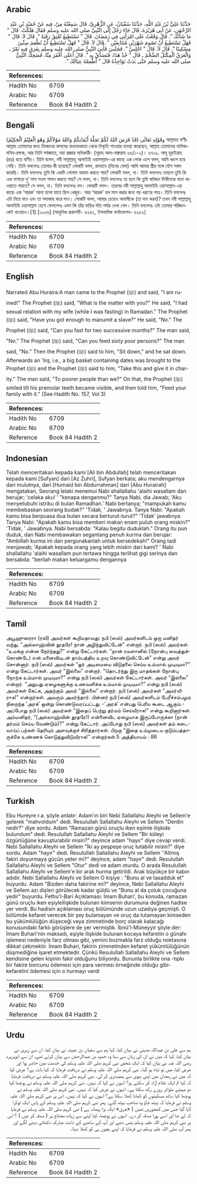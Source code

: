 ## Arabic


<div dir="rtl" lang="ar" style={{fontSize:'larger',backgroundColor:'#f8f9fa',padding:20}}>
حَدَّثَنَا عَلِيُّ بْنُ عَبْدِ اللَّهِ، حَدَّثَنَا سُفْيَانُ، عَنِ الزُّهْرِيِّ، قَالَ سَمِعْتُهُ مِنْ، فِيهِ عَنْ حُمَيْدِ بْنِ عَبْدِ الرَّحْمَنِ، عَنْ أَبِي هُرَيْرَةَ، قَالَ جَاءَ رَجُلٌ إِلَى النَّبِيِّ صلى الله عليه وسلم فَقَالَ هَلَكْتُ‏.‏ قَالَ ‏"‏ مَا شَأْنُكَ ‏"‏‏.‏ قَالَ وَقَعْتُ عَلَى امْرَأَتِي فِي رَمَضَانَ‏.‏ قَالَ ‏"‏ تَسْتَطِيعُ تُعْتِقُ رَقَبَةً ‏"‏‏.‏ قَالَ لاَ‏.‏ قَالَ ‏"‏ فَهَلْ تَسْتَطِيعُ أَنْ تَصُومَ شَهْرَيْنِ مُتَتَابِعَيْنِ ‏"‏‏.‏ قَالَ لاَ‏.‏ قَالَ ‏"‏ فَهَلْ تَسْتَطِيعُ أَنْ تُطْعِمَ سِتِّينَ مِسْكِينًا ‏"‏‏.‏ قَالَ لاَ‏.‏ قَالَ ‏"‏ اجْلِسْ ‏"‏‏.‏ فَجَلَسَ فَأُتِيَ النَّبِيُّ صلى الله عليه وسلم بِعَرَقٍ فِيهِ تَمْرٌ ـ وَالْعَرَقُ الْمِكْتَلُ الضَّخْمُ ـ قَالَ ‏"‏ خُذْ هَذَا، فَتَصَدَّقْ بِهِ ‏"‏‏.‏ قَالَ أَعَلَى أَفْقَرَ مِنَّا، فَضَحِكَ النَّبِيُّ صلى الله عليه وسلم حَتَّى بَدَتْ نَوَاجِذُهُ قَالَ ‏"‏ أَطْعِمْهُ عِيَالَكَ ‏"‏‏.‏
</div>
<div style={{backgroundColor:'#f8f9fa',padding:20, marginBottom: 10}}><table> <thead> <tr> <th>References:</th> <th></th> </tr> </thead> <tbody><tr><td>Hadith No</td><td>6709</td></tr><tr><td>Arabic No</td><td>6709</td></tr><tr><td>Reference</td><td>Book 84 Hadith 2</td></tr></tbody></table></div>

## Bengali


<div dir="ltr" lang="bn" style={{fontSize:'larger',backgroundColor:'#f8f9fa',padding:20}}>
وقَوْلِهِ تَعَالَى (قَدْ فَرَضَ اللهُ لَكُمْ تَحِلَّةَ أَيْمَانِكُمْ وَاللهُ مَوْلاَكُمْ وَهُوَ الْعَلِيْمُ الْحَكِيْمُ) আল্লাহর বাণীঃ আল্লাহ তোমাদের জন্য নিজেদের কসমের বাধ্যবাধকতা থেকে নিস্কৃতি পাওয়ার ব্যবস্থা করেছেন, আল্লাহ তোমাদের মালিক-মনিব-রক্ষক, আর তিনি সর্বজ্ঞাতা, মহা প্রজ্ঞার অধিকারী- (সূরাহ আল-বাক্বারাহ ৬৬/১-২)। ৬৭০৯. আবূ হুরাইরাহ (রাঃ) হতে বর্ণিত। তিনি বলেন, নবী সাল্লাল্লাহু আলাইহি ওয়াসাল্লাম-এর কাছে এক লোক এসে বলল, আমি ধ্বংস হয়ে গেছি। তিনি বললেনঃ তোমার কী হয়েছে? লোকটি বলল, রমযানে (দিনের বেলা) আমি আমার স্ত্রীর সঙ্গে যৌন সঙ্গম করেছি। তিনি বললেনঃ তুমি কি একটি গোলাম আযাদ করতে পার? লোকটি বলল, না। তিনি বললেনঃ তাহলে তুমি কি এক নাগাড়ে দু’ মাস সওম পালন করতে পার? সে বলল, না। তিনি বললেনঃ তা হলে কি তুমি ষাটজন মিস্কীনকে খানা খাওয়াতে পারবে? সে বলল, না। তিনি বললেনঃ বস। লোকটি বসল। তারপর নবী সাল্লাল্লাহু আলাইহি ওয়াসাল্লাম-এর কাছে এক ‘আরক’ আনা হলো যাতে ছিল খেজুর। আর ‘আরক’ হল মাপ করার জন্য বড় ধরণের পাত্র। তিনি বললেনঃ এটা নিয়ে যাও এবং তা সদাকাহ করে দাও। লোকটি বলল, আমার চেয়েও অভাবীকে (তা দান করব)? তখন নবী সাল্লাল্লাহু আলাইহি ওয়াসাল্লাম হেসে ফেললেনঃ এমন কি তাঁর মাড়ির দাঁত পর্যন্ত দেখা গেল। তিনি বললেনঃ এটা তোমার পরিজনকেই খাওয়াও।[1] [১৯৩৬] (আধুনিক প্রকাশনী- ৬২৪২, ইসলামিক ফাউন্ডেশন- ৬২৫২)
</div>
<div style={{backgroundColor:'#f8f9fa',padding:20, marginBottom: 10}}><table> <thead> <tr> <th>References:</th> <th></th> </tr> </thead> <tbody><tr><td>Hadith No</td><td>6709</td></tr><tr><td>Arabic No</td><td>6709</td></tr><tr><td>Reference</td><td>Book 84 Hadith 2</td></tr></tbody></table></div>

## English


<div dir="ltr" lang="en" style={{fontSize:'larger',backgroundColor:'#f8f9fa',padding:20}}>
Narrated Abu Huraira:A man came to the Prophet (ﷺ) and said, "I am ruined!" The Prophet (ﷺ) said, "What is the matter with you?" He said, "I had sexual relation with my wife (while I was fasting) in Ramadan." The Prophet (ﷺ) said, "Have you got enough to manumit a slave?" He said, "No." The Prophet (ﷺ) said, "Can you fast for two successive months?" The man said, "No." The Prophet (ﷺ) said, "Can you feed sixty poor persons?" The man said, "No." Then the Prophet (ﷺ) said to him, "Sit down," and he sat down. Afterwards an 'Irq, i.e., a big basket containing dates was brought to the Prophet (ﷺ) and the Prophet (ﷺ) said to him, "Take this and give it in charity." The man said, "To poorer people than we?" On that, the Prophet (ﷺ) smiled till his premolar teeth became visible, and then told him, "Feed your family with it." (See Hadith No. 157, Vol 3)
</div>
<div style={{backgroundColor:'#f8f9fa',padding:20, marginBottom: 10}}><table> <thead> <tr> <th>References:</th> <th></th> </tr> </thead> <tbody><tr><td>Hadith No</td><td>6709</td></tr><tr><td>Arabic No</td><td>6709</td></tr><tr><td>Reference</td><td>Book 84 Hadith 2</td></tr></tbody></table></div>

## Indonesian


<div dir="ltr" lang="id" style={{fontSize:'larger',backgroundColor:'#f8f9fa',padding:20}}>
Telah menceritakan kepada kami [Ali bin Abdullah] telah menceritakan kepada kami [Sufyan] dari [Az Zuhri], Sufyan berkata; aku mendengarnya dari mulutnya, dari [Humaid bin Abdurrahman] dari [Abu Hurairah] mengatakan, Seorang lelaki menemui Nabi shallallahu 'alaihi wasallam dan berujar; 'celaka aku! ' "kenapa denganmu?" Tanya Nabi, dia Jawab; 'Aku menyetubuhi istriku di bulan Ramadhan.' Nabi bertanya; "mampukah kamu membebaskan seorang budak?" 'Tidak, ' Jawabnya. Tanya Nabi: "Apakah kamu bisa berpuasa dua bulan secara berturut-turut?" 'Tidak' jawabnya. Tanya Nabi: "Apakah kamu bisa memberi makan enam puluh orang miskin?" 'Tidak, ' Jawabnya. Nabi bersabda: "Kalau begitu duduklah." Orang itu pun duduk, dan Nabi membawakan segantang penuh kurma dan berujar: "Ambillah kurma ini dan pergunakanlah untuk bersedekah!" Orang tadi menjawab; 'Apakah kepada orang yang lebih miskin dari kami? ' Nabi shallallahu 'alaihi wasallam pun tertawa hingga terlihat gigi serinya dan bersabda: "berilah makan keluargamu dengannya
</div>
<div style={{backgroundColor:'#f8f9fa',padding:20, marginBottom: 10}}><table> <thead> <tr> <th>References:</th> <th></th> </tr> </thead> <tbody><tr><td>Hadith No</td><td>6709</td></tr><tr><td>Arabic No</td><td>6709</td></tr><tr><td>Reference</td><td>Book 84 Hadith 2</td></tr></tbody></table></div>

## Tamil


<div dir="ltr" lang="ta" style={{fontSize:'larger',backgroundColor:'#f8f9fa',padding:20}}>
அபூஹுரைரா (ரலி) அவர்கள் கூறியதாவது: நபி (ஸல்) அவர்களிடம் ஒரு மனிதர் வந்து, “அல்லாஹ்வின் தூதரே! நான் அழிந்துவிட்டேன்” என்றார். நபி (ஸல்) அவர்கள். “உமக்கு என்ன நேர்ந்தது?” என்று கேட்டார்கள். “நான் ரமளானில் (நோன்பு வைத்துக்கொண்டே) என் மனைவியுடன் தாம்பத்திய உறவு கொண்டுவிட்டேன்” என்று அவர் சொன்னார். நபி (ஸல்) அவர்கள் “ஓர் அடிமையை விடுதலை செய்ய உம்மால் முடியுமா?” என்று கேட்டார்கள். அவர் “இல்லை” என்றார். “தொடர்ந்து இரு மாதங்கள் நோன்பு நோற்க உம்மால் முடியுமா?” என்று நபி (ஸல்) அவர்கள் கேட்டார்கள். அவர் “இல்லை” என்றார். “அறுபது ஏழைகளுக்கு உணவளிக்க உம்மால் முடியுமா?” என்று நபி (ஸல்) அவர்கள் கேட்க, அதற்கும் அவர் “இல்லை” என்றார். நபி (ஸல்) அவர்கள் “அமர்வீராக!” என்றார்கள். அவரும் அமர்ந்தார். பின்னர் நபி (ஸல்) அவர்களிடம் பேரீச்சம்பழம் நிறைந்த ‘அரக்’ ஒன்று கொண்டுவரப்பட்டது. -’அரக்’ என்பது பெரிய கூடை ஆகும்.- அப்போது நபி (ஸல்) அவர்கள் “இதைப் பெற்று தர்மம் செய்வீராக!” என்று கூறினார்கள். அம்மனிதர், “(அல்லாஹ்வின் தூதரே!) என்னைவிட ஏழையாக இருப்போருக்கா (நான் தர்மம் செய்ய வேண்டும்)?” என்று கேட்டார். அப்போது நபி (ஸல்) அவர்கள் தம் கடைவாய்ப் பற்கள் தெரியும் அளவுக்குச் சிரித்தார்கள். பிறகு “இதை உம்முடைய குடும்பத்தாருக்கே உண்ணக் கொடுத்துவிடுவீராக!” என்றார்கள்.5 அத்தியாயம் : 86
</div>
<div style={{backgroundColor:'#f8f9fa',padding:20, marginBottom: 10}}><table> <thead> <tr> <th>References:</th> <th></th> </tr> </thead> <tbody><tr><td>Hadith No</td><td>6709</td></tr><tr><td>Arabic No</td><td>6709</td></tr><tr><td>Reference</td><td>Book 84 Hadith 2</td></tr></tbody></table></div>

## Turkish


<div dir="ltr" lang="tr" style={{fontSize:'larger',backgroundColor:'#f8f9fa',padding:20}}>
Ebu Hureyre r.a. şöyle anlatır: Adam'ın biri Nebi Sallallahu Aleyhi ve Sellem'e gelerek "mahvoldum" dedi. Resulullah Sallallahu Aleyhi ve Sellem "Derdin nedir?" diye sordu. Adam "Ramazan günü oruçlu iken eşimle ilişkide bulundum" dedi. Resulullah Sallallahu Aleyhi ve Sellem "Bir köleyi özgürlüğüne kavuşturabilir misin?" deyince adam "hayır" diye cevap verdi. Nebi Sallallahu Aleyhi ve Sellem "İki ay peşpeşe oruç tutabilir misin?" diye sordu. Adam "hayır" dedi. Resulullah Sallallahu Aleyhi ve Sellem ''Altmış fakiri doyurmaya gücün yeter mi?" deyince, adam "hayır" dedi. ResuluIlah Sallallahu Aleyhi ve Sellem "Otur" dedi ve adam oturdu. O arada Resulullah Sallallahu Aleyhi ve Sellem'e bir arak hurma getirildi. Arak büyükçe bir kabın adıdır. Nebi Sallallahu Aleyhi ve Sellem O kişiye : "Bunu al ve tasadduk et" buyurdu. Adam "Bizden daha fakirine mi?" deyince, Nebi Sallallahu Aleyhi ve Sellem azı dişleri görülecek kadar güldü ve "Bunu al da çoluk çocuğuna yedir" buyurdu. Fethu'l-Bari Açıklaması: İmam Buhari', bu konuda, ramazan günü oruçlu iken eşiyleilişkide bulunan kimsenin durumuna değinen hadise yer verdi. Bu hadisin açıklaması oruç bölümünde uzun uzadıya geçmişti. O bölümde kefaret verecek bir şey bulamayan ve oruç da tutamayan kimseden bu yükümlülüğün düşeceği veya zimmetinde borç olarak kalacağı konusundaki farklı görüşlere de yer vermiştik. İbnü'l-Müneyyir şöyle der: İmam Buhari'nin maksadı, eşiyle ilişkide bulunan kocaya kefaretin o günahı işlemesi nedeniyle farz olması gibi, yemini bozmakla farz olduğu noktasına dikkat çekmektir. İmam Buhari, fakirin zimmetinden kefaret yükümlülüğünün düşmediğine işaret etmektedir. Çünkü Resulullah Sallallahu Aleyhi ve Sellem kendisine gelen kişinin fakir olduğunu biliyordu. Bununla birlikte ona -tıpkı bir fakire borcunu ödemesi için para vermesi örneğinde olduğu gibi- kefaretini ödemesi için o hurmayı verdi
</div>
<div style={{backgroundColor:'#f8f9fa',padding:20, marginBottom: 10}}><table> <thead> <tr> <th>References:</th> <th></th> </tr> </thead> <tbody><tr><td>Hadith No</td><td>6709</td></tr><tr><td>Arabic No</td><td>6709</td></tr><tr><td>Reference</td><td>Book 84 Hadith 2</td></tr></tbody></table></div>

## Urdu


<div dir="rtl" lang="ur" style={{fontSize:'larger',backgroundColor:'#f8f9fa',padding:20}}>
ہم سے علی بن عبداللہ مدینی نے بیان کیا، کہا ہم سے سفیان بن عیینہ نے بیان کیا، ان سے زہری نے بیان کیا، کہا کہ میں نے ان کی زبان سے سنا وہ حمید بن عبدالرحمٰن سے بیان کرتے تھے، ان سے ابوہریرہ رضی اللہ عنہ نے بیان کیا کہ ایک شخص نبی کریم صلی اللہ علیہ وسلم کی خدمت میں حاضر ہوا اور عرض کیا، میں تو تباہ ہو گیا۔ نبی کریم صلی اللہ علیہ وسلم نے دریافت فرمایا کہ کیا بات ہے؟ عرض کیا کہ میں نے رمضان میں اپنی بیوی سے ہمبستری کر لی۔ نبی کریم صلی اللہ علیہ وسلم نے دریافت فرمایا کہ کیا تم ایک غلام آزاد کر سکتے ہو؟ انہوں نے کہا کہ نہیں۔ نبی کریم صلی اللہ علیہ وسلم نے پوچھا کیا دو مہینے متواتر روزے رکھ سکتا ہے۔ انہوں نے عرض کیا کہ نہیں۔ نبی کریم صلی اللہ علیہ وسلم نے پوچھا کیا ساٹھ مسکینوں کو کھانا کھلا سکتا ہے؟ انہوں نے کہا کہ نہیں۔ اس پر نبی کریم صلی اللہ علیہ وسلم نے فرمایا کہ بیٹھ جاؤ وہ صاحب بیٹھ گئے۔ پھر نبی کریم صلی اللہ علیہ وسلم کے پاس ایک ٹوکرا لایا گیا جس میں کھجوریں تھیں ( «عرق» ایک بڑا پیمانہ ہے ) نبی کریم صلی اللہ علیہ وسلم نے فرمایا کہ لے جا اور اسے پورا صدقہ کر دے۔ انہوں نے پوچھا، کیا اپنے سے زیادہ محتاج پر ( صدقہ کر دوں ) ؟ اس پر نبی کریم صلی اللہ علیہ وسلم ہنس دئیے اور آپ کے سامنے کے دانت مبارک دکھائی دینے لگے اور پھر آپ صلی اللہ علیہ وسلم نے فرمایا کہ اپنے بچوں ہی کو کھلا دینا۔
</div>
<div style={{backgroundColor:'#f8f9fa',padding:20, marginBottom: 10}}><table> <thead> <tr> <th>References:</th> <th></th> </tr> </thead> <tbody><tr><td>Hadith No</td><td>6709</td></tr><tr><td>Arabic No</td><td>6709</td></tr><tr><td>Reference</td><td>Book 84 Hadith 2</td></tr></tbody></table></div>
